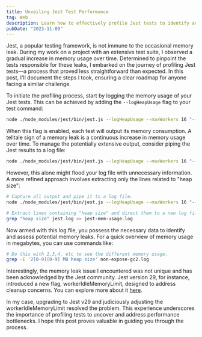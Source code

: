```yaml
---
title: Unveiling Jest Test Performance
tag: Web
description: Learn how to effectively profile Jest tests to identify and fix memory leaks in your projects.
pubDate: "2023-11-09"
---
```


Jest, a popular testing framework, is not immune to the occasional memory leak. During my work on a project with an extensive test suite, I observed a gradual increase in memory usage over time. Determined to pinpoint the tests responsible for these leaks, I embarked on the journey of profiling Jest tests—a process that proved less straightforward than expected. In this post, I'll document the steps I took, ensuring a clear roadmap for anyone facing a similar challenge.

To initiate the profiling process, start by logging the memory usage of your Jest tests. This can be achieved by adding the `--logHeapUsage` flag to your test command:

```sh
node ./node_modules/jest/bin/jest.js --logHeapUsage --maxWorkers 16 "--reporters=default"
```

When this flag is enabled, each test will output its memory consumption. A telltale sign of a memory leak is a continuous increase in memory usage over time. To manage the potentially extensive output, consider piping the Jest results to a log file:

```sh
node ./node_modules/jest/bin/jest.js --logHeapUsage --maxWorkers 16 "--reporters=default" > jest.log 2>&1
```

However, this alone might flood your log file with unnecessary information. A more refined approach involves extracting only the lines related to "heap size":

```sh
# Capture all output and pipe it to a log file.
node ./node_modules/jest/bin/jest.js --logHeapUsage --maxWorkers 16 "--reporters=default" > jest.log 2>&1

# Extract lines containing "heap size" and direct them to a new log file.
grep "heap size" jest.log >> jest-mem-usage.log
```

Now armed with this log file, you possess the necessary data to identify and assess potential memory leaks. For a quick overview of memory usage in megabytes, you can use commands like:

```sh
# Do this with 2,3,4, etc to see the different memory usage.
grep -E '2[0-9][0-9] MB heap size' non-expose-gc2.log
```

Interestingly, the memory leak issue I encountered was not unique and has been acknowledged by the Jest community. Jest version 29, for instance, introduced a new flag, workerIdleMemoryLimit, designed to address cleanup concerns. You can explore more about it [here](https://jestjs.io/docs/configuration#workeridlememorylimit-numberstring).

In my case, upgrading to Jest v29 and judiciously adjusting the workerIdleMemoryLimit resolved the problem. This experience underscores the importance of profiling tests to uncover and address performance bottlenecks. I hope this post proves valuable in guiding you through the process.
